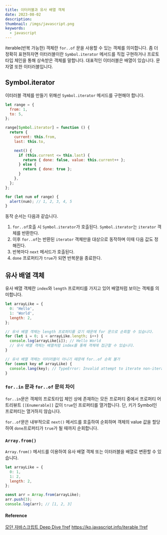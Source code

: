 ```yaml
---
title: 이터러블과 유사 배열 객체
date: 2023-08-02
description:
thumbnail: /imgs/javascript.png
keywords:
  - javascript
---
```


iterable(반복 가능한) 객체란 `for..of` 문을 사용할 수 있는 객체를 의미합니다. 좀 더 정확히 표현하자면 이터러블이란 `Symbol.iterator` 메서드를 직접 구현하거나 프로토타입 체인을 통해 상속받은 객체를 말합니다.
대표적인 이터러블은 배열이 있습니다. 문자열 또한 이터러블입니다.

## Symbol.iterator

이터러블 객체를 만들기 위해선 `Symbol.iterator` 메서드를 구현해야 합니다.

```js
let range = {
  from: 1,
  to: 5,
};

range[Symbol.iterator] = function () {
  return {
    current: this.from,
    last: this.to,

    next() {
      if (this.current <= this.last) {
        return { done: false, value: this.current++ };
      } else {
        return { done: true };
      }
    },
  };
};

for (let num of range) {
  alert(num); // 1, 2, 3, 4, 5
}
```

동작 순서는 다음과 같습니다.

1. `for..of`호출 시 `Symbol.iterator`가 호출된다. `Symbol.iterator`는 `iterator` 객체를 반환한다.
2. 이후 `for..of`는 반환된 `iterator` 객체만을 대상으로 동작하며 이때 다음 값도 정해진다.
3. 반복마다 `next` 메서드가 호출된다.
4. `done` 프로퍼티가 `true`가 되면 반복문을 종료한다.

## 유사 배열 객체

유사 배열 객체란 `index`와 `length` 프로퍼티를 가지고 있어 배열처럼 보이는 객체를 의미합니다.

```js
let arrayLike = {
  0: 'Hello',
  1: 'World',
  length: 2,
};

// 유사 배열 객체는 length 프로퍼티를 갖기 때문에 for 문으로 순회할 수 있습니다.
for (let i = 0; i < arrayLike.length; i++) {
  console.log(arrayLike[i]); // Hello World
  // 유사 배열 객체는 배열처럼 index를 통해 객체에 접근할 수 있습니다.
}

// 유사 배열 객체는 이터러블이 아니기 때문에 for..of 순회 불가
for (const key of arrayLike) {
  console.lang(key); // TypeError: Invalid attempt to iterate non-iterable instance.
}
```

### `for..in` 문과 `for..of` 문의 차이

`for..in`문은 객체의 프로토타입 체인 상에 존재하는 모든 프로퍼티 중에서 프로퍼티 어트리뷰트 `[[Enumerable]]` 값이 `true`인 프로퍼티를 열거합니다.
단, 키가 Symbol인 프로퍼티는 열거하지 않습니다.

`for..of`문은 내부적으로 `next()` 메서드를 호출하여 순회하며 객체의 value 값을 할당하여 `done`프로퍼티가 `true`가 될 때까지 순회합니다.

### `Array.from()`

`Array.from()` 메서드를 이용하여 유사 배열 객체 또는 이터러블을 배열로 변환할 수 있습니다.

```js
let arrayLike = {
  0: 1,
  1: 2,
  length: 2,
};

const arr = Array.from(arrayLike);
arr.push(3);
console.log(arr); // [1, 2, 3]
```

#### Reference

[모던 자바스크립트 Deep Dive !!ref](#)
[https://ko.javascript.info/iterable !!ref](https://ko.javascript.info/iterable)
